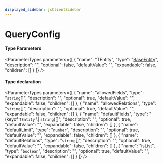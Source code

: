 ```yaml
---
displayed_sidebar: jsClientSidebar
---
```



# QueryConfig

#### Type Parameters

<ParameterTypes parameters={[
  {
    "name": "TEntity",
    "type": "[BaseEntity](../classes/internal.BaseEntity.mdx)",
    "description": "",
    "optional": false,
    "defaultValue": "",
    "expandable": false,
    "children": []
  }
]} />

#### Type declaration

<ParameterTypes parameters={[
  {
    "name": "allowedFields",
    "type": "`string`[]",
    "description": "",
    "optional": true,
    "defaultValue": "",
    "expandable": false,
    "children": []
  },
  {
    "name": "allowedRelations",
    "type": "`string`[]",
    "description": "",
    "optional": true,
    "defaultValue": "",
    "expandable": false,
    "children": []
  },
  {
    "name": "defaultFields",
    "type": "(keyof `TEntity` \\| `string`)[]",
    "description": "",
    "optional": true,
    "defaultValue": "",
    "expandable": false,
    "children": []
  },
  {
    "name": "defaultLimit",
    "type": "`number`",
    "description": "",
    "optional": true,
    "defaultValue": "",
    "expandable": false,
    "children": []
  },
  {
    "name": "defaultRelations",
    "type": "`string`[]",
    "description": "",
    "optional": true,
    "defaultValue": "",
    "expandable": false,
    "children": []
  },
  {
    "name": "isList",
    "type": "`boolean`",
    "description": "",
    "optional": true,
    "defaultValue": "",
    "expandable": false,
    "children": []
  }
]} />

